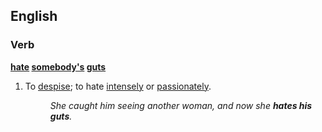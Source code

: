 ==English==

===Verb===
'''[[hate]] [[somebody]][['s]] [[guts]]'''

# {{idiomatic}} To [[despise]]; to hate [[intensely]] or [[passionately]].
#:''She caught him seeing another woman, and now she '''hates his guts'''.''